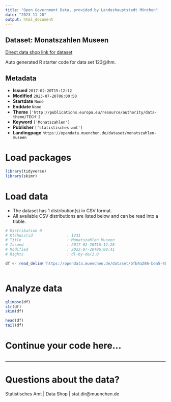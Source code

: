 ```yaml
---
title: "Open Government Data, provided by Landeshauptstadt München"
date: "2023-11-20"
output: html_document
---
```


## Dataset: Monatszahlen Museen

[Direct data shop link for dataset](https://opendata.muenchen.de/dataset/monatszahlen-museen)

Auto generated R starter code for data set 123@lhm.

## Metadata

- **Issued** `2017-02-20T15:12:12`
- **Modified** `2023-07-20T06:00:50`
- **Startdate** `None`
- **Enddate** `None`
- **Theme** `['http://publications.europa.eu/resource/authority/data-theme/TECH']`
- **Keyword** `['Monatszahlen']`
- **Publisher** `['statistisches-amt']`
- **Landingpage** `https://opendata.muenchen.de/dataset/monatszahlen-museen`


# Load packages

```r

library(tidyverse)
library(skimr)

```

# Load data

-   The dataset has 1 distribution(s) in CSV format.
-   All available CSV distributions are listed below and can be read into a tibble.

```r

# Distribution 0
# Ktzhdistid               : 1231
# Title                    : Monatszahlen Museen
# Issued                   : 2017-02-20T16:12:28
# Modified                 : 2023-07-20T06:00:41
# Rights                   : dl-by-de/2.0

df <- read_delim('https://opendata.muenchen.de/dataset/bfb4a286-bea5-4bfe-82ce-b9bd354284a5/resource/6c6a809e-91ee-4f3e-9268-a8b7bc38311c/download/monatszahlen2307_museen_10_07_23_nosum.csv')



```

# Analyze data

```r

glimpse(df)
str(df)
skim(df)

head(df)
tail(df)

```

# Continue your code here...

```r

```

------------------------------------------------------------------------

# Questions about the data?

Statistisches Amt | Data Shop | stat.dir@muenchen.de

